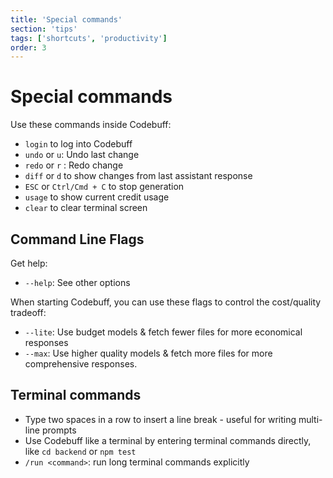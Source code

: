 ```yaml
---
title: 'Special commands'
section: 'tips'
tags: ['shortcuts', 'productivity']
order: 3
---
```


# Special commands

Use these commands inside Codebuff:

- `login` to log into Codebuff
- `undo` or `u`: Undo last change
- `redo` or `r` : Redo change
- `diff` or `d` to show changes from last assistant response
- `ESC` or `Ctrl/Cmd + C` to stop generation
- `usage` to show current credit usage
- `clear` to clear terminal screen

## Command Line Flags

Get help:
- `--help`: See other options

When starting Codebuff, you can use these flags to control the cost/quality tradeoff:

- `--lite`: Use budget models & fetch fewer files for more economical responses
- `--max`: Use higher quality models & fetch more files for more comprehensive responses.

## Terminal commands

- Type two spaces in a row to insert a line break - useful for writing multi-line prompts
- Use Codebuff like a terminal by entering terminal commands directly, like `cd backend` or `npm test`
- `/run <command>`: run long terminal commands explicitly
